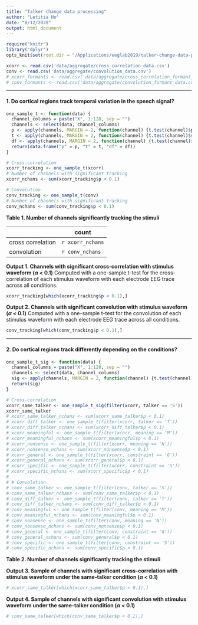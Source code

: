 ```yaml
---
title: "Talker change data processing"
author: "Letitia Ho"
date: "8/12/2020"
output: html_document
---
```


```r
require("knitr")
library("dplyr")
opts_knit$set(root.dir = "/Applications/eeglab2019/talker-change-data-processing/")
```

``` r
xcorr <- read.csv('data/aggregate/cross_correlation_data.csv')
conv <- read.csv('data/aggregate/convolution_data.csv')
# xcorr_formants <- read.csv('data/aggregate/cross_correlation_formant_data.csv')
# conv_formants <- read.csv('data/aggregate/convolution_formant_data.csv')
```


******

#### 1. Do cortical regions track temporal variation in the speech signal?

```r
one_sample_t <- function(data) {
  channel_columns = paste("X", 1:128, sep = "")
  channels <- select(data, channel_columns)
  p <- apply(channels, MARGIN = 2, function(channel) {t.test(channel)$p.value})
  t <- apply(channels, MARGIN = 2, function(channel) {t.test(channel)$statistic})
  df <- apply(channels, MARGIN = 2, function(channel) {t.test(channel)$parameter})
  return(data.frame("p" = p, "t" = t, "df" = df))
}

# Cross-correlation
xcorr_tracking <- one_sample_t(xcorr)
# Number of channels with significant tracking
xcorr_nchans <- sum(xcorr_tracking$p < 0.1)

# Convolution
conv_tracking <- one_sample_t(conv)
# Number of channels with significant tracking
conv_nchans <- sum(conv_tracking$p < 0.1)
```

**Table 1. Number of channels significantly tracking the stimuli**

| | count |
| --- | --- |
| cross correlation | `r xcorr_nchans` |
| convolution | `r conv_nchans` |

**Output 1. Channels with significant cross-correlation with stimulus waveform ($\alpha$ < 0.1)** Computed with a one-sample t-test for the cross-correlation of each stimulus waveform with each electrode EEG trace across all conditions.

```r
xcorr_tracking[which(xcorr_tracking$p < 0.1),]
```

**Output 2. Channels with significant convolution with stimulus waveform ($\alpha$ < 0.1)** Computed with a one-sample t-test for the convolution of each stimulus waveform with each electrode EEG trace across all conditions.

```r
conv_tracking[which(conv_tracking$p < 0.1),]
```

************

#### 2. Do cortical regions track differently depending on the conditions?

```r
one_sample_t_sig <- function(data) {
  channel_columns = paste("X", 1:128, sep = "")
  channels <- select(data, channel_columns)
  sig <- apply(channels, MARGIN = 2, function(channel) {t.test(channel)$p.value}) < 0.1
  return(sig)
}

```


```r
# Cross-correlation
xcorr_same_talker <- one_sample_t_sig(filter(xcorr, talker == 'S'))
xcorr_same_talker
# xcorr_same_talker_nchans <- sum(xcorr_same_talker$p < 0.1)
# xcorr_diff_talker <- one_sample_t(filter(xcorr, talker == 'T'))
# xcorr_diff_talker_nchans <- sum(xcorr_diff_talker$p < 0.1)
# xcorr_meaningful <- one_sample_t(filter(xcorr, meaning == 'M'))
# xcorr_meaningful_nchans <- sum(xcorr_meaningful$p < 0.1)
# xcorr_nonsense <- one_sample_t(filter(xcorr, meaning == 'N'))
# xcorr_nonsense_nchans <- sum(xcorr_nonsense$p < 0.1)
# xcorr_general <- one_sample_t(filter(xcorr, constraint == 'G'))
# xcorr_general_nchans <- sum(xcorr_general$p < 0.1)
# xcorr_specific <- one_sample_t(filter(xcorr, constraint == 'S'))
# xcorr_specific_nchans <- sum(xcorr_specific$p < 0.1)
# 
# # Convolution
# conv_same_talker <- one_sample_t(filter(conv, talker == 'S'))
# conv_same_talker_nchans <- sum(conv_same_talker$p < 0.1)
# conv_diff_talker <- one_sample_t(filter(conv, talker == 'T'))
# conv_diff_talker_nchans <- sum(conv_diff_talker$p < 0.1)
# conv_meaningful <- one_sample_t(filter(conv, meaning == 'M'))
# conv_meaningful_nchans <- sum(conv_meaningful$p < 0.1)
# conv_nonsense <- one_sample_t(filter(conv, meaning == 'N'))
# conv_nonsense_nchans <- sum(conv_nonsense$p < 0.1)
# conv_general <- one_sample_t(filter(conv, constraint == 'G'))
# conv_general_nchans <- sum(conv_general$p < 0.1)
# conv_specific <- one_sample_t(filter(conv, constraint == 'S'))
# conv_specific_nchans <- sum(conv_specific$p < 0.1)
```

**Table 2. Number of channels significantly tracking the stimuli** 

<!-- | | same talker | different talker | meaningful | nonsense | general constraint | specific constraint | -->
<!-- | --- | --- | --- | --- | --- | --- | --- | -->
<!-- | cross correlation | `r xcorr_same_talker_nchans` | `r xcorr_diff_talker_nchans` | `r xcorr_meaningful_nchans` | `r xcorr_nonsense_nchans` |  `r xcorr_general_nchans` | `r xcorr_specific_nchans` | -->
<!-- | convolution | `r conv_same_talker_nchans` | `r conv_diff_talker_nchans` | `r conv_meaningful_nchans` | `r conv_nonsense_nchans` |  `r conv_general_nchans` | `r conv_specific_nchans` | -->

**Output 3. Sample of channels with significant cross-correlation with stimulus waveform under the same-talker condition ($\alpha$ < 0.1)**
```r
# xcorr_same_talker[which(xcorr_same_talker$p < 0.1),]
```

**Output 4. Sample of channels with significant convolution with stimulus waveform under the same-talker condition ($\alpha$ < 0.1)**
```r
# conv_same_talker[which(conv_same_talker$p < 0.1),]
```


